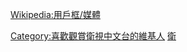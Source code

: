 {{Userbox
  |border-c=black
  |border-s=1
  |id=衛視
  |id-c=Green
  |id-fc=White
  |id-s=10
  |info=這個用戶喜歡收看'''[[衛視中文台]]'''。
  |info-c=white
  |info-fc=green
  |info-s=9
}}
<includeonly>[[Category:喜歡觀賞衛視中文台的維基人]]</includeonly><noinclude>
[[Category:媒體用戶框模板|衛]]
</noinclude><noinclude>{{Clear}}[[Wikipedia:用戶框/媒體]]</noinclude>